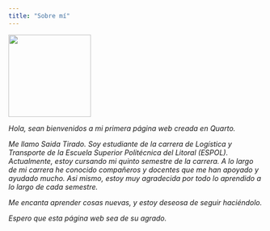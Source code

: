 ```yaml
---
title: "Sobre mí"
---
```



![](yo.png){width="163"}

*Hola, sean bienvenidos a mi primera página web creada en Quarto.*

*Me llamo Saida Tirado. Soy estudiante de la carrera de Logística y Transporte de la Escuela Superior Politécnica del Litoral (ESPOL). Actualmente, estoy cursando mi quinto semestre de la carrera. A lo largo de mi carrera he conocido compañeros y docentes que me han apoyado y ayudado mucho. Asi mismo, estoy muy agradecida por todo lo aprendido a lo largo de cada semestre.*

*Me encanta aprender cosas nuevas, y estoy deseosa de seguir haciéndolo.*

*Espero que esta página web sea de su agrado.*
